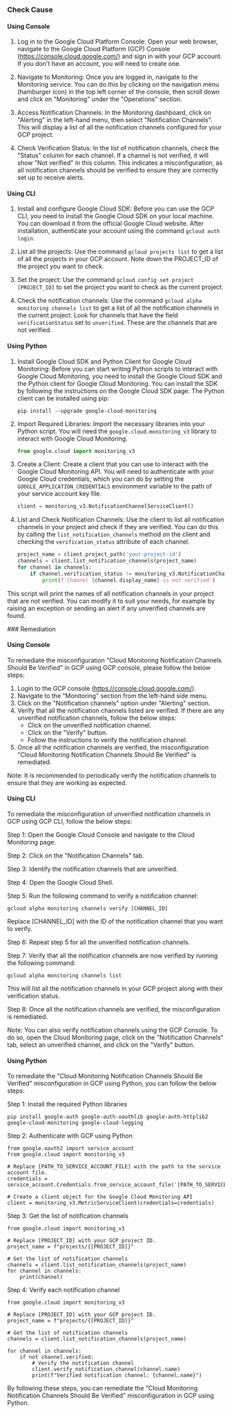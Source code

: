 

<Tabs><Tab title='Cause'>
### Check Cause

#### Using Console

1. Log in to the Google Cloud Platform Console: Open your web browser, navigate to the Google Cloud Platform (GCP) Console (https://console.cloud.google.com/) and sign in with your GCP account. If you don't have an account, you will need to create one.

2. Navigate to Monitoring: Once you are logged in, navigate to the Monitoring service. You can do this by clicking on the navigation menu (hamburger icon) in the top left corner of the console, then scroll down and click on "Monitoring" under the "Operations" section.

3. Access Notification Channels: In the Monitoring dashboard, click on "Alerting" in the left-hand menu, then select "Notification Channels". This will display a list of all the notification channels configured for your GCP project.

4. Check Verification Status: In the list of notification channels, check the "Status" column for each channel. If a channel is not verified, it will show "Not verified" in this column. This indicates a misconfiguration, as all notification channels should be verified to ensure they are correctly set up to receive alerts.

#### Using CLI

1. Install and configure Google Cloud SDK: Before you can use the GCP CLI, you need to install the Google Cloud SDK on your local machine. You can download it from the official Google Cloud website. After installation, authenticate your account using the command `gcloud auth login`.

2. List all the projects: Use the command `gcloud projects list` to get a list of all the projects in your GCP account. Note down the PROJECT_ID of the project you want to check.

3. Set the project: Use the command `gcloud config set project [PROJECT_ID]` to set the project you want to check as the current project.

4. Check the notification channels: Use the command `gcloud alpha monitoring channels list` to get a list of all the notification channels in the current project. Look for channels that have the field `verificationStatus` set to `unverified`. These are the channels that are not verified.

#### Using Python

1. Install Google Cloud SDK and Python Client for Google Cloud Monitoring: Before you can start writing Python scripts to interact with Google Cloud Monitoring, you need to install the Google Cloud SDK and the Python client for Google Cloud Monitoring. You can install the SDK by following the instructions on the Google Cloud SDK page. The Python client can be installed using pip:

   ```
   pip install --upgrade google-cloud-monitoring
   ```

2. Import Required Libraries: Import the necessary libraries into your Python script. You will need the `google.cloud.monitoring_v3` library to interact with Google Cloud Monitoring.

   ```python
   from google.cloud import monitoring_v3
   ```

3. Create a Client: Create a client that you can use to interact with the Google Cloud Monitoring API. You will need to authenticate with your Google Cloud credentials, which you can do by setting the `GOOGLE_APPLICATION_CREDENTIALS` environment variable to the path of your service account key file.

   ```python
   client = monitoring_v3.NotificationChannelServiceClient()
   ```

4. List and Check Notification Channels: Use the client to list all notification channels in your project and check if they are verified. You can do this by calling the `list_notification_channels` method on the client and checking the `verification_status` attribute of each channel.

   ```python
   project_name = client.project_path('your-project-id')
   channels = client.list_notification_channels(project_name)
   for channel in channels:
       if channel.verification_status != monitoring_v3.NotificationChannel.VerificationStatus.VERIFIED:
           print(f'Channel {channel.display_name} is not verified')
   ```

This script will print the names of all notification channels in your project that are not verified. You can modify it to suit your needs, for example by raising an exception or sending an alert if any unverified channels are found.

</Tab>

<Tab title='Remediation'>
### Remediation

#### Using Console

To remediate the misconfiguration "Cloud Monitoring Notification Channels Should Be Verified" in GCP using GCP console, please follow the below steps:

1. Login to the GCP console (https://console.cloud.google.com/).
2. Navigate to the "Monitoring" section from the left-hand side menu.
3. Click on the "Notification channels" option under "Alerting" section.
4. Verify that all the notification channels listed are verified. If there are any unverified notification channels, follow the below steps:
   - Click on the unverified notification channel.
   - Click on the "Verify" button.
   - Follow the instructions to verify the notification channel.
5. Once all the notification channels are verified, the misconfiguration "Cloud Monitoring Notification Channels Should Be Verified" is remediated.

Note: It is recommended to periodically verify the notification channels to ensure that they are working as expected.

#### Using CLI

To remediate the misconfiguration of unverified notification channels in GCP using GCP CLI, follow the below steps:

Step 1: Open the Google Cloud Console and navigate to the Cloud Monitoring page.

Step 2: Click on the "Notification Channels" tab.

Step 3: Identify the notification channels that are unverified.

Step 4: Open the Google Cloud Shell.

Step 5: Run the following command to verify a notification channel:

```
gcloud alpha monitoring channels verify [CHANNEL_ID]
```

Replace [CHANNEL_ID] with the ID of the notification channel that you want to verify.

Step 6: Repeat step 5 for all the unverified notification channels.

Step 7: Verify that all the notification channels are now verified by running the following command:

```
gcloud alpha monitoring channels list
```

This will list all the notification channels in your GCP project along with their verification status.

Step 8: Once all the notification channels are verified, the misconfiguration is remediated.

Note: You can also verify notification channels using the GCP Console. To do so, open the Cloud Monitoring page, click on the "Notification Channels" tab, select an unverified channel, and click on the "Verify" button.

#### Using Python

To remediate the "Cloud Monitoring Notification Channels Should Be Verified" misconfiguration in GCP using Python, you can follow the below steps:

Step 1: Install the required Python libraries

```
pip install google-auth google-auth-oauthlib google-auth-httplib2 google-cloud-monitoring google-cloud-logging
```

Step 2: Authenticate with GCP using Python

```
from google.oauth2 import service_account
from google.cloud import monitoring_v3

# Replace [PATH_TO_SERVICE_ACCOUNT_FILE] with the path to the service account file.
credentials = service_account.Credentials.from_service_account_file('[PATH_TO_SERVICE_ACCOUNT_FILE]')

# Create a client object for the Google Cloud Monitoring API
client = monitoring_v3.MetricServiceClient(credentials=credentials)
```

Step 3: Get the list of notification channels

```
from google.cloud import monitoring_v3

# Replace [PROJECT_ID] with your GCP project ID.
project_name = f"projects/{[PROJECT_ID]}"

# Get the list of notification channels
channels = client.list_notification_channels(project_name)
for channel in channels:
    print(channel)
```

Step 4: Verify each notification channel

```
from google.cloud import monitoring_v3

# Replace [PROJECT_ID] with your GCP project ID.
project_name = f"projects/{[PROJECT_ID]}"

# Get the list of notification channels
channels = client.list_notification_channels(project_name)

for channel in channels:
    if not channel.verified:
        # Verify the notification channel
        client.verify_notification_channel(channel.name)
        print(f"Verified notification channel: {channel.name}")
```

By following these steps, you can remediate the "Cloud Monitoring Notification Channels Should Be Verified" misconfiguration in GCP using Python.


</Tab>
</Tabs>